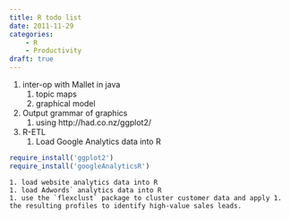 ```yaml
---
title: R todo list
date: 2011-11-29
categories:
    - R
    - Productivity
draft: true
---
```


1.  inter-op with Mallet in java
    1.  topic maps
    2.  graphical model
2.  Output grammar of graphics
    1.  using http://had.co.nz/ggplot2/
3.  R-ETL
    1.  Load Google Analytics data into R

``` r
require_install('ggplot2')
require_install('googleAnalyticsR')
```

```         
1. load website analytics data into R
1. load Adwords` analytics data into R
1. use the `flexclust` package to cluster customer data and apply 1. the resulting profiles to identify high-value sales leads.
```
